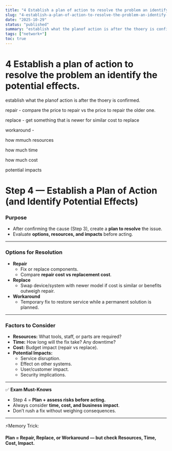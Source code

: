 ```yaml
---
title: "4 Establish a plan of action to resolve the problem an identify the potential effects."
slug: "4-establish-a-plan-of-action-to-resolve-the-problem-an-identify-the-potential-ef"
date: "2025-10-29"
status: "published"
summary: "establish what the planof action is after the thoery is confirmed."
tags: ["network+"]
toc: true
---
```


# 4 Establish a plan of action to resolve the problem an identify the potential effects.

establish what the planof action is after the thoery is confirmed. 

repair - compare the price to repair vs the price to repair the older one. 

replace - get something that is newer for similar cost to replace 

workaround - 

how mmuch resources

how much time 

how much cost 

potential impacts 

# Step 4 — Establish a Plan of Action (and Identify Potential Effects)

### Purpose

- After confirming the cause (Step 3), create a **plan to resolve** the issue.
- Evaluate **options, resources, and impacts** before acting.

---

### Options for Resolution

- **Repair**
    - Fix or replace components.
    - Compare **repair cost vs replacement cost**.
- **Replace**
    - Swap device/system with newer model if cost is similar or benefits outweigh repair.
- **Workaround**
    - Temporary fix to restore service while a permanent solution is planned.

---

### Factors to Consider

- **Resources:** What tools, staff, or parts are required?
- **Time:** How long will the fix take? Any downtime?
- **Cost:** Budget impact (repair vs replace).
- **Potential Impacts:**
    - Service disruption.
    - Effect on other systems.
    - User/customer impact.
    - Security implications.

---

✅ **Exam Must-Knows**

- Step 4 = **Plan + assess risks before acting.**
- Always consider **time, cost, and business impact**.
- Don’t rush a fix without weighing consequences.

---

⚡Memory Trick:

**Plan = Repair, Replace, or Workaround — but check Resources, Time, Cost, Impact.**